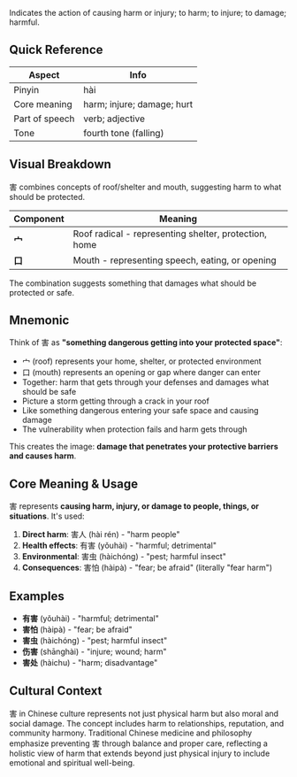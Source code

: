 Indicates the action of causing harm or injury; to harm; to injure; to damage; harmful.

## Quick Reference

| Aspect         | Info                              |
| -------------- | --------------------------------- |
| Pinyin         | hài                               |
| Core meaning   | harm; injure; damage; hurt        |
| Part of speech | verb; adjective                   |
| Tone           | fourth tone (falling)             |

## Visual Breakdown

害 combines concepts of roof/shelter and mouth, suggesting harm to what should be protected.

| Component | Meaning                                                    |
| --------- | ---------------------------------------------------------- |
| **宀**    | Roof radical - representing shelter, protection, home     |
| **口**    | Mouth - representing speech, eating, or opening           |

The combination suggests something that damages what should be protected or safe.

## Mnemonic

Think of 害 as **"something dangerous getting into your protected space"**:

- 宀 (roof) represents your home, shelter, or protected environment
- 口 (mouth) represents an opening or gap where danger can enter
- Together: harm that gets through your defenses and damages what should be safe
- Picture a storm getting through a crack in your roof
- Like something dangerous entering your safe space and causing damage
- The vulnerability when protection fails and harm gets through

This creates the image: **damage that penetrates your protective barriers and causes harm**.

## Core Meaning & Usage

害 represents **causing harm, injury, or damage to people, things, or situations**. It's used:

1. **Direct harm**: 害人 (hài rén) - "harm people"
2. **Health effects**: 有害 (yǒuhài) - "harmful; detrimental"
3. **Environmental**: 害虫 (hàichóng) - "pest; harmful insect"
4. **Consequences**: 害怕 (hàipà) - "fear; be afraid" (literally "fear harm")

## Examples

- **有害** (yǒuhài) - "harmful; detrimental"
- **害怕** (hàipà) - "fear; be afraid"
- **害虫** (hàichóng) - "pest; harmful insect"
- **伤害** (shānghài) - "injure; wound; harm"
- **害处** (hàichu) - "harm; disadvantage"

## Cultural Context

害 in Chinese culture represents not just physical harm but also moral and social damage. The concept includes harm to relationships, reputation, and community harmony. Traditional Chinese medicine and philosophy emphasize preventing 害 through balance and proper care, reflecting a holistic view of harm that extends beyond just physical injury to include emotional and spiritual well-being.
